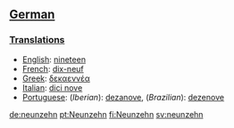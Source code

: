 ==[[German]]==
===[[Translations]]===

*[[English]]: [[nineteen]]
*[[French]]: [[dix-neuf]]
*[[Greek]]: [[δεκαεννέα]]
*[[Italian]]: [[dici nove]]
*[[Portuguese]]: (''Iberian''): [[dezanove]], (''Brazilian''): [[dezenove]]

[[de:neunzehn]]
[[pt:Neunzehn]]
[[fi:Neunzehn]]
[[sv:neunzehn]]